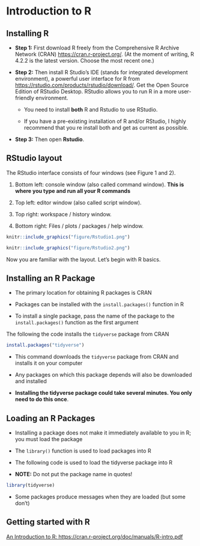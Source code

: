 # Introduction to R {#intro}

\pagenumbering{arabic}

## Installing R

- **Step 1:** First download R freely from the Comprehensive R Archive Network (CRAN) [https://cran.r-project.org/](https://cran.r-project.org/).
(At the moment of writing, R 4.2.2  is the latest version. Choose the most recent one.)

- **Step 2:** Then install R Studio’s IDE (stands for integrated development environment), a powerful user interface for R from [https://rstudio.com/products/rstudio/download/](https://rstudio.com/products/rstudio/download/). Get the Open Source Edition of RStudio Desktop. RStudio allows you to run R in a more user-friendly environment.

   - You need to install **both** R and Rstudio to use RStudio.

   - If you have a pre-existing installation of R and/or RStudio, I highly recommend that you re install both and get as current as possible. 

- **Step 3:** Then open **Rstudio**.


## RStudio layout

The RStudio interface consists of four windows (see Figure 1 and 2).

1.	Bottom left: console window (also called command window). **This is where you type and run all your R commands**

2.	Top left: editor window (also called script window). 

3.	Top right: workspace / history window.

4.	Bottom right: Files / plots / packages / help window.


```r
knitr::include_graphics("figure/Rstudio1.png")
```


```r
knitr::include_graphics("figure/Rstudio2.png")
```


Now you are familiar with the layout. Let's begin with R basics.


## Installing an R Package

<!-- http://jtleek.com/modules/01_DataScientistToolbox/02_09_installingRPackages/#3-->

- The primary location for obtaining R packages is CRAN

- Packages can be installed with the `install.packages()` function in R

- To install a single package, pass the name of the package to the `install.packages()` function as the first argument

The following the code installs the `tidyverse` package from CRAN

```r
install.packages("tidyverse")
```

- This command downloads the `tidyverse` package from CRAN and installs it on your computer

- Any packages on which this package depends will also be downloaded and installed

- **Installing the tidyverse package could take several minutes. You only need to do this once**.


## Loading an R Packages

- Installing a package does not make it immediately available to you in R; you must load the package

- The `library()` function is used to load packages into R

- The following code is used to load the tidyverse package into R

- **NOTE:** Do not put the package name in quotes!

```r
library(tidyverse)
```

- Some packages produce messages when they are loaded (but some don't)

<!-- https://rpubs.com/venkatritch/333327-->

## Getting started with R

[An Introduction to R: https://cran.r-project.org/doc/manuals/R-intro.pdf](https://cran.r-project.org/doc/manuals/R-intro.pdf)

